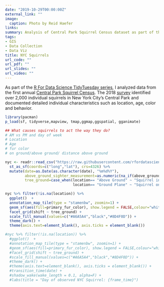 ```yaml
---
date: "2019-10-29T00:00:00Z"
external_link: ""
image:
  caption: Photo by Reid Haefer
links:
summary: Analysis of Central Park Squirrel Census dataset as part of the October 29th, 2019 TidyTuesday data series.
tags:
- GIS
- Data Collection
- Data Viz
title: NYC Squirrels
url_code: ""
url_pdf: ""
url_slides: ""
url_video: ""
---
```


As part of the [R For Data Science TidyTuesday series](https://github.com/rfordatascience/tidytuesday), I analyzed data from the first annual [Central Park Squirrel Census](https://www.thesquirrelcensus.com/). The 2018 [survey](https://www.citylab.com/life/2019/06/squirrel-census-results-population-central-park-nyc/592162/) identified over 2,000 individual squirrels in New York City's Central Park and documented detailed individual characteristics such as location, age, color and behavior. 


```r
library(pacman)
p_load(sf, tidyverse,mapview, tmap,ggmap,ggspatial, gganimate)

## What causes squirrels to act the way they do?
# AM vs PM and day of week
# Location
# Age
# fur color
# on ground/above ground/ distance above ground

nyc <- readr::read_csv("https://raw.githubusercontent.com/rfordatascience/tidytuesday/master/data/2019/2019-10-29/nyc_squirrels.csv") %>%
  st_as_sf(coords=c("long","lat"), crs=4326) %>%
  mutate(date=as.Date(as.character(date), "%m%d%Y"),
         above_ground_sighter_measurement=as.numeric(na_if(above_ground_sighter_measurement,FALSE)),
         tree_ground=case_when(location== "Above Ground" ~ "Squirrel in Tree",
                               location== "Ground Plane" ~ "Squirrel on Ground"))

```

```r

nyc %>% filter(!is.na(location)) %>%
  ggplot()  +
  annotation_map_tile(type = "stamenbw", zoomin=1) + 
  geom_sf(aes(fill=primary_fur_color), show.legend = FALSE,colour="white",pch=21, size=1,alpha=.8) +
  facet_grid(shift ~ tree_ground) +
  scale_fill_manual(values=c("#A6A5A4","black","#8D4F0D")) +
  theme_dark() +
  theme(axis.text=element_blank(), axis.ticks = element_blank())

```
```r

#nyc %>% filter(!is.na(location)) %>%
  #ggplot()  +
  #annotation_map_tile(type = "stamenbw", zoomin=1) + 
  #geom_sf(aes(fill=primary_fur_color), show.legend = FALSE,colour="white",pch=21, size=1,alpha=.8) +
  #facet_grid(shift ~ tree_ground) +
  #scale_fill_manual(values=c("#A6A5A4","black","#8D4F0D")) +
  #theme_dark() +
  #theme(axis.text=element_blank(), axis.ticks = element_blank()) +
  #transition_time(date) +
  #shadow_wake(wake_length = 0.1, alpha=F) +
  #labs(title = "Day of observed NYC Squirrel: {frame_time}")

```





